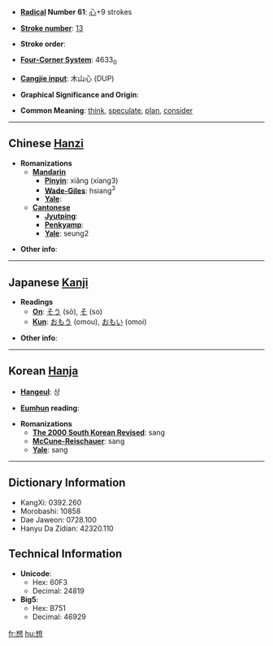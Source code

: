 * '''[[Wiktionary:Chinese radical index| Radical]] Number 61''': [[Wiktionary:Chinese radical index 心|心]]+9 strokes

* '''[[Wiktionary:Chinese total strokes index|Stroke number]]''': [[Wiktionary:Chinese total strokes index 13|13]]

* '''Stroke order''': 

* '''[[Wiktionary:Chinese four corner index|Four-Corner System]]''': 4633<sub>0</sub>

* '''[[Wiktionary:Chinese Cangjie index|Cangjie input]]''': 木山心 (DUP)

* '''Graphical Significance and Origin''': 

* '''Common Meaning''': [[think]], [[speculate]], [[plan]], [[consider]]

----

== Chinese [[Hanzi]] ==

* '''Romanizations'''
** '''[[Mandarin]]'''
*** '''[[Pinyin]]''': xiǎng (xiang3)
*** '''[[Wade-Giles]]''': hsiang<sup>3</sup>
*** '''[[Yale]]''': 
** '''[[Cantonese]]'''
*** '''[[Jyutping]]''':
*** '''[[Penkyamp]]''': 
*** '''[[Yale]]''': seung2

* '''Other info''': 

----

== Japanese [[Kanji]] ==

* '''Readings'''
** '''[[On]]''': [[そう]] (sō), [[そ]] (so)
** '''[[Kun]]''': [[おもう]] (omou), [[おもい]] (omoi)

* '''Other info''':  

----

== Korean [[Hanja]] ==

* '''[[Hangeul]]''': 상

* '''[[Eumhun]] reading''': 

* '''Romanizations'''
** '''[[The 2000 South Korean Revised Romanization|The 2000 South Korean Revised]]''': sang
** '''[[McCune-Reischauer]]''': sang
** '''[[Yale]]''': sang

----

== Dictionary Information ==

* KangXi: 0392.260
* Morobashi: 10858
* Dae Jaweon: 0728.100
* Hanyu Da Zidian: 42320.110

== Technical Information ==

* '''Unicode''':
** Hex: 60F3
** Decimal: 24819
* '''Big5''':
** Hex: B751
** Decimal: 46929

[[fr:想]]
[[hu:想]]